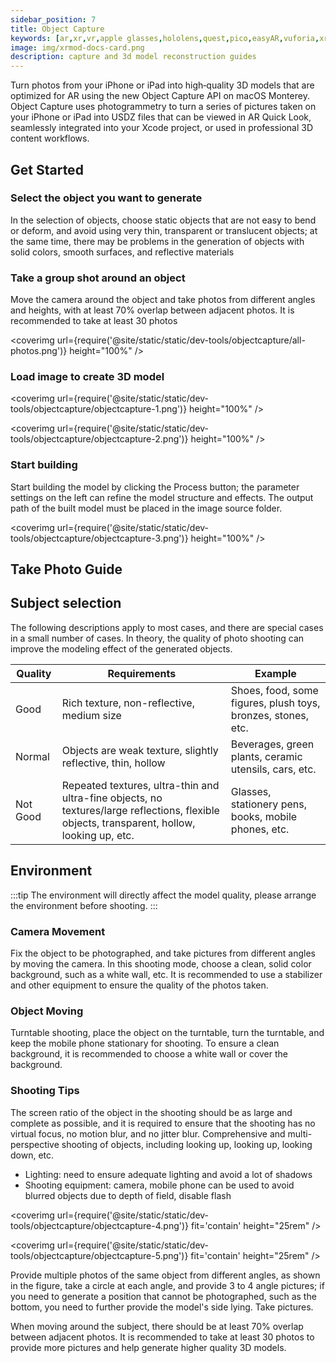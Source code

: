 ```yaml
---
sidebar_position: 7
title: Object Capture
keywords: [ar,xr,vr,apple glasses,hololens,quest,pico,easyAR,vuforia,xrmod,mod,doc,XR,facebook,meta,unity]
image: img/xrmod-docs-card.png
description: capture and 3d model reconstruction guides
---
```


Turn photos from your iPhone or iPad into high‑quality 3D models that are optimized for AR using the new Object Capture API on macOS Monterey. Object Capture uses photogrammetry to turn a series of pictures taken on your iPhone or iPad into USDZ files that can be viewed in AR Quick Look, seamlessly integrated into your Xcode project, or used in professional 3D content workflows.


## Get Started

### Select the object you want to generate

In the selection of objects, choose static objects that are not easy to bend or deform, and avoid using very thin, transparent or translucent objects; at the same time, there may be problems in the generation of objects with solid colors, smooth surfaces, and reflective materials

### Take a group shot around an object

Move the camera around the object and take photos from different angles and heights, with at least 70% overlap between adjacent photos. It is recommended to take at least 30 photos

<coverimg url={require('@site/static/static/dev-tools/objectcapture/all-photos.png')} height="100%" />

### Load image to create 3D model

<coverimg url={require('@site/static/static/dev-tools/objectcapture/objectcapture-1.png')} height="100%" />

<coverimg url={require('@site/static/static/dev-tools/objectcapture/objectcapture-2.png')} height="100%" />



### Start building

Start building the model by clicking the Process button; the parameter settings on the left can refine the model structure and effects. The output path of the built model must be placed in the image source folder.

<coverimg url={require('@site/static/static/dev-tools/objectcapture/objectcapture-3.png')} height="100%" />


## Take Photo Guide

## Subject selection
The following descriptions apply to most cases, and there are special cases in a small number of cases. In theory, the quality of photo shooting can improve the modeling effect of the generated objects.

|Quality|Requirements|Example|
|---|---|---|
|Good|Rich texture, non-reflective, medium size|Shoes, food, some figures, plush toys, bronzes, stones, etc.|
|Normal|Objects are weak texture, slightly reflective, thin, hollow|Beverages, green plants, ceramic utensils, cars, etc.|
|Not Good|Repeated textures, ultra-thin and ultra-fine objects, no textures/large reflections, flexible objects, transparent, hollow, looking up, etc.|Glasses, stationery pens, books, mobile phones, etc.|

## Environment

:::tip
The environment will directly affect the model quality, please arrange the environment before shooting.
:::


### Camera Movement

Fix the object to be photographed, and take pictures from different angles by moving the camera. In this shooting mode, choose a clean, solid color background, such as a white wall, etc. It is recommended to use a stabilizer and other equipment to ensure the quality of the photos taken.

### Object Moving

Turntable shooting, place the object on the turntable, turn the turntable, and keep the mobile phone stationary for shooting. To ensure a clean background, it is recommended to choose a white wall or cover the background.


### Shooting Tips

The screen ratio of the object in the shooting should be as large and complete as possible, and it is required to ensure that the shooting has no virtual focus, no motion blur, and no jitter blur. Comprehensive and multi-perspective shooting of objects, including looking up, looking up, looking down, etc.

- Lighting: need to ensure adequate lighting and avoid a lot of shadows
- Shooting equipment: camera, mobile phone can be used to avoid blurred objects due to depth of field, disable flash

<coverimg url={require('@site/static/static/dev-tools/objectcapture/objectcapture-4.png')} fit='contain' height="25rem" />

<coverimg url={require('@site/static/static/dev-tools/objectcapture/objectcapture-5.png')} fit='contain' height="25rem" />


Provide multiple photos of the same object from different angles, as shown in the figure, take a circle at each angle, and provide 3 to 4 angle pictures; if you need to generate a position that cannot be photographed, such as the bottom, you need to further provide the model's side lying. Take pictures.

When moving around the subject, there should be at least 70% overlap between adjacent photos. It is recommended to take at least 30 photos to provide more pictures and help generate higher quality 3D models.

